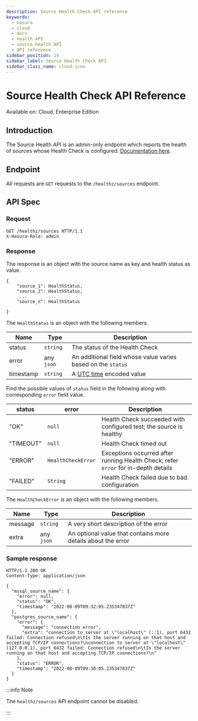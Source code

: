 ```yaml
---
description: Source Health Check API reference
keywords:
  - hasura
  - cloud
  - docs
  - health API
  - source health API
  - API reference
sidebar_position: 14
sidebar_label: Source Health Check API
sidebar_class_name: cloud-icon
---
```


# Source Health Check API Reference

<div className="badge badge--primary heading-badge">Available on: Cloud, Enterprise Edition</div>

## Introduction

The Source Health API is an admin-only endpoint which reports the health of sources whose Health Check is configured.
[Documentation here](/deployment/health-checks/source-health-check.mdx).

## Endpoint

All requests are `GET` requests to the `/healthz/sources` endpoint.

## API Spec

### Request

```http
GET /healthz/sources HTTP/1.1
X-Hasura-Role: admin
```

### Response

The response is an object with the source name as key and health status as value.

```none
{
    "source_1": HealthStatus,
    "source_2": HealthStatus,
     ...        ...
    "source_n": HealthStatus

}
```

The `HealthStatus` is an object with the following members.

| Name      | Type       | Description                                                                          |
| --------- | ---------- | ------------------------------------------------------------------------------------ |
| status    | `string`   | The status of the Health Check                                                       |
| error     | any `json` | An additional field whose value varies based on the `status`                         |
| timestamp | `string`   | A [UTC time](https://en.wikipedia.org/wiki/Coordinated_Universal_Time) encoded value |

Find the possible values of `status` field in the following along with corresponding `error` field value.

| status    | error              | Description                                                                        |
| --------- | ------------------ | ---------------------------------------------------------------------------------- |
| "OK"      | `null`             | Health Check succeeded with configured test; the source is healthy                 |
| "TIMEOUT" | `null`             | Health Check timed out                                                             |
| "ERROR"   | `HealthCheckError` | Exceptions occurred after running Health Check; refer `error` for in-depth details |
| "FAILED"  | `String`           | Health Check failed due to bad configuration                                       |

The `HealthCheckError` is an object with the following members.

| Name    | Type       | Description                                                  |
| ------- | ---------- | ------------------------------------------------------------ |
| message | `string`   | A very short description of the error                        |
| extra   | any `json` | An optional value that contains more details about the error |

### Sample response

```http
HTTP/1.1 200 OK
Content-Type: application/json

{
  "mssql_source_name": {
    "error": null,
    "status": "OK",
    "timestamp": "2022-08-09T09:32:05.235347837Z"
  },
  "postgres_source_name": {
    "error": {
      "message": "connection error",
      "extra": "connection to server at \"localhost\" (::1), port 6432 failed: Connection refused\n\tIs the server running on that host and accepting TCP/IP connections?\nconnection to server at \"localhost\" (127.0.0.1), port 6432 failed: Connection refused\n\tIs the server running on that host and accepting TCP/IP connections?\n"
    },
    "status": "ERROR",
    "timestamp": "2022-08-09T09:30:05.235347837Z"
  }
}
```

:::info Note

The `healthz/sources` API endpoint cannot be disabled.

:::
